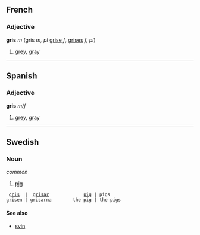 ==French==

===Adjective===
'''gris''' ''m'' (gris ''m, pl'' [[grise]] ''f'', [[grises]] ''f, pl'')

# [[grey]], [[gray]]

----

==Spanish==
===Adjective===
'''gris''' ''m/f''

# [[grey]], [[gray]]

----
==Swedish==
===Noun===
''common''

# [[pig]]

  [[gris]]  |  [[grisar]]             [[pig]] | pigs
 [[grisen]] | [[grisarna]]        the pig | the pigs


====See also====
*[[svin]]